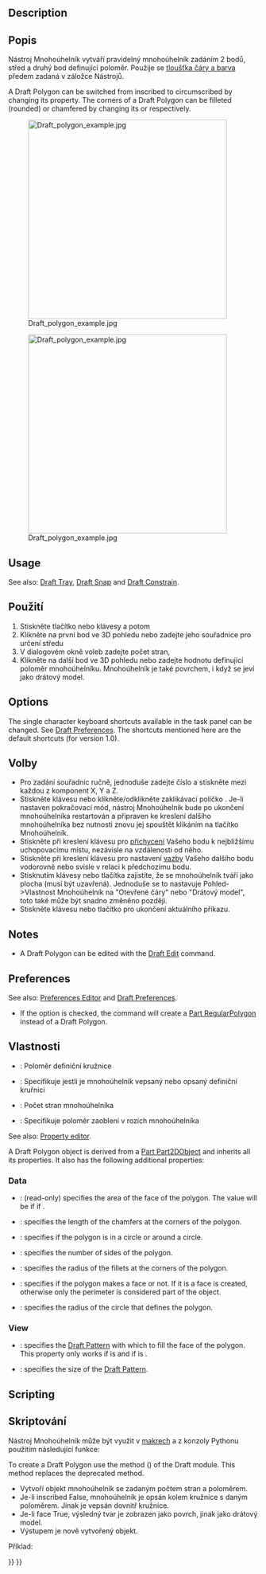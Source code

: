 <languages/>

{{Docnav
|[[Draft_Rectangle|Rectangle]]
|[[Draft_BSpline|BSpline]]
|[[Draft_Workbench|Draft]]
|IconL=Draft_Rectangle.svg
|IconR=Draft_BSpline.svg
|IconC=Workbench_Draft.svg
}}

<div class="mw-translate-fuzzy">
{{GuiCommand/cs|Name=Draft Polygon|Name/cs=Draft Polygon|Workbenches=[[Draft_Workbench/cs|Kreslení]], [[Arch_Workbench/cs|Architektura]]|MenuLocation=Draft -> Polygon|Shortcut=P G}}
</div>

==Description== 

<div class="mw-translate-fuzzy">
==Popis==
Nástroj Mnohoúhelník vytváří pravidelný mnohoúhelník zadáním 2 bodů, střed a druhý bod definující poloměr. Použije se [[Draft Linestyle/cs|tloušťka čáry a barva]] předem zadaná v záložce Nástrojů.
</div>

A Draft Polygon can be switched from inscribed to circumscribed by changing its {{PropertyData|Draw Mode}} property. The corners of a Draft Polygon can be filleted (rounded) or chamfered by changing its {{PropertyData|Fillet Radius}} or {{PropertyData|Chamfer Size}} respectively.

[[Image:Draft_polygon_example.jpg|400px]]
<div class="mw-translate-fuzzy">
[[Image:Draft_polygon_example.jpg|400px]]
</div>

==Usage== 

See also: [[Draft_Tray|Draft Tray]], [[Draft_Snap|Draft Snap]] and [[Draft_Constrain|Draft Constrain]].

<div class="mw-translate-fuzzy">
==Použití==
# Stiskněte tlačítko  {{KEY|[[Image:Draft Polygon.png|16px]] [[Draft Polygon/cs|Mnohoúhelník]]}} nebo klávesy {{KEY|P}} a potom {{KEY|G}}
# Klikněte na první bod ve 3D pohledu nebo zadejte jeho souřadnice pro určení středu
# V dialogovém okně voleb zadejte počet stran, 
# Klikněte na další bod ve 3D pohledu nebo zadejte hodnotu definující poloměr mnohoúhelníku. Mnohoúhelník je také povrchem, i když se jeví jako drátový model.
</div>

==Options==

The single character keyboard shortcuts available in the task panel can be changed. See [[Draft_Preferences|Draft Preferences]]. The shortcuts mentioned here are the default shortcuts (for version 1.0).

<div class="mw-translate-fuzzy">
==Volby==
* Pro zadání souřadnic ručně, jednoduše zadejte číslo a stiskněte {{KEY|ENTER}} mezi každou z komponent X, Y a Z.
* Stiskněte klávesu {{KEY|T}} nebo klikněte/odklikněte zaklikávací políčko {{KEY|'''Pokračovat'''}}. Je-li nastaven pokračovací mód, nástroj Mnohoúhelník bude po ukončení mnohoúhelníka restartován a připraven ke kreslení dalšího mnohoúhelníka bez nutnosti znovu jej spouštět klikáním na tlačítko Mnohoúhelník.
* Stiskněte při kreslení klávesu {{KEY|CTRL}} pro [[Draft_Snap/cs|přichycení]] Vašeho bodu k nejbližšímu uchopovacímu místu, nezávisle na vzdálenosti od něho.
* Stiskněte při kreslení klávesu {{KEY|SHIFT}} pro nastavení [[Draft_Constrain/cs|vazby]] Vašeho dalšího bodu vodorovně nebo svisle v relaci k předchozímu bodu.
* Stisknutím klávesy {{KEY|I}} nebo tlačítka {{KEY|'''Filled'''}} zajistíte, že se mnohoúhelník tváří jako plocha (musí být uzavřená). Jednoduše se to nastavuje Pohled->Vlastnost Mnohoúhelník na "Otevřené čáry" nebo "Drátový model", toto také může být snadno změněno později.
* Stiskněte klávesu {{KEY|ESC}} nebo tlačítko  {{KEY|'''Cancel'''}} pro ukončení aktuálního příkazu.
</div>

==Notes==

* A Draft Polygon can be edited with the [[Draft_Edit|Draft Edit]] command.

==Preferences==

See also: [[Preferences_Editor|Preferences Editor]] and [[Draft_Preferences|Draft Preferences]].

* If the {{MenuCommand|Edit → Preferences... → Draft → General → Create Part primitives if possible}} option is checked, the command will create a [[Part_RegularPolygon|Part RegularPolygon]] instead of a Draft Polygon.

<span id="Properties"></span>
<div class="mw-translate-fuzzy">
==Vlastnosti==
* {{PropertyData|Poloměr}}: Poloměr definiční kružnice
* {{PropertyData|Kreslicí mód}}: Specifikuje jestli je mnohoúhelník vepsaný nebo opsaný definiční kruřnici
* {{PropertyData|Počet stran}}: Počet stran mnohoúhelníka
* {{PropertyData|Poloměr zaoblení}}: Specifikuje poloměr zaoblení v rozích mnohoúhelníka
</div>

See also: [[Property_editor|Property editor]].

A Draft Polygon object is derived from a [[Part_Part2DObject|Part Part2DObject]] and inherits all its properties. It also has the following additional properties:

===Data===

{{TitleProperty|Draft}}

* {{PropertyData|Area|Area}}: (read-only) specifies the area of the face of the polygon. The value will be {{value|0.0}} if {{PropertyData|Make Face}} if {{FALSE}}.
* {{PropertyData|Chamfer Size|Length}}: specifies the length of the chamfers at the corners of the polygon.
* {{PropertyData|Draw Mode|Enumeration}}: specifies if the polygon is {{value|inscribed}} in a circle or {{value|circumscribed}} around a circle.
* {{PropertyData|Faces Number|Integer}}: specifies the number of sides of the polygon.
* {{PropertyData|Fillet Radius|Length}}: specifies the radius of the fillets at the corners of the polygon.
* {{PropertyData|Make Face|Bool}}: specifies if the polygon makes a face or not. If it is {{TRUE}} a face is created, otherwise only the perimeter is considered part of the object.
* {{PropertyData|Radius|Length}}: specifies the radius of the circle that defines the polygon.

===View===

{{TitleProperty|Draft}}

* {{PropertyView|Pattern|Enumeration}}: specifies the [[Draft_Pattern|Draft Pattern]] with which to fill the face of the polygon. This property only works if {{PropertyData|Make Face}} is {{TRUE}} and if {{PropertyView|Display Mode}} is {{value|Flat Lines}}.
* {{PropertyView|Pattern Size|Float}}: specifies the size of the [[Draft_Pattern|Draft Pattern]].

==Scripting==

<div class="mw-translate-fuzzy">
==Skriptování==
Nástroj Mnohoúhelník může být využit v [[macros/cs|makrech]] a z konzoly Pythonu použitím následující funkce:
</div>

To create a Draft Polygon use the {{incode|make_polygon}} method ({{Version|0.19}}) of the Draft module. This method replaces the deprecated {{incode|makePolygon}} method.

{{Code|code=
polygon = make_polygon(nfaces, radius=1, inscribed=True, placement=None, face=None, support=None)
}}
<div class="mw-translate-fuzzy">
* Vytvoří objekt mnohoúhelník se zadaným počtem stran a poloměrem. 
* Je-li inscribed False, mnohoúhelník je opsán kolem kružnice s daným poloměrem. Jinak je vepsán dovnitř kružnice.
* Je-li face True, výsledný tvar je zobrazen jako povrch, jinak jako drátový model.
* Výstupem je nově vytvořený objekt.
</div>

Příklad:
{{Code|code=
import FreeCAD as App
import Draft

doc = App.newDocument()

polygon1 = Draft.make_polygon(4, radius=500)
polygon2 = Draft.make_polygon(5, radius=750)

zaxis = App.Vector(0, 0, 1)
p3 = App.Vector(1000, 1000, 0)
place3 = App.Placement(p3, App.Rotation(zaxis, 90))

Polygon3 = Draft.make_polygon(6, radius=1450, placement=place3)

doc.recompute()
}}


{{Docnav
|[[Draft_Rectangle|Rectangle]]
|[[Draft_BSpline|BSpline]]
|[[Draft_Workbench|Draft]]
|IconL=Draft_Rectangle.svg
|IconR=Draft_BSpline.svg
|IconC=Workbench_Draft.svg
}}

{{Draft Tools navi{{#translation:}}}}
{{Userdocnavi{{#translation:}}}}